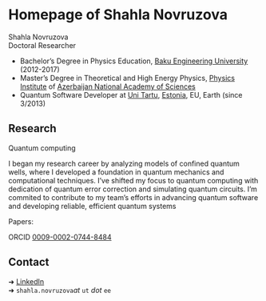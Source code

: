 # Homepage of Shahla Novruzova

Shahla Novruzova\
Doctoral Researcher

- Bachelor's Degree in Physics Education, [Baku Engineering University](https://beu.edu.az/en) (2012-2017)
- Master's Degree in Theoretical and High Energy Physics, [Physics Institute]((http://www.physics.gov.az/index_en.html)) of [Azerbaijan National Academy of Sciences](https://en.wikipedia.org/wiki/Azerbaijan_National_Academy_of_Sciences)
- Quantum Software Developer at
  [Uni Tartu](https://en.wikipedia.org/wiki/University_of_Tartu)[,
  [Estonia](https://en.wikipedia.org/wiki/Estonia)[, EU, Earth]{.small}]{.small} (since 3/2013)

## Research

Quantum computing\

[I began my research career by analyzing models of confined quantum wells, where I developed a foundation in quantum mechanics and computational techniques. I've shifted my focus to quantum computing with dedication of quantum error correction and simulating quantum circuits. I'm commited to contribute to my team's efforts in advancing quantum software and developing reliable, efficient quantum systems ]{.small}

Papers:

ORCID [0009-0002-0744-8484](https://orcid.org/0009-0002-0744-8484)


## Contact

➜ [LinkedIn](https://www.linkedin.com/in/shahla-novruzova-513385190/)\
➜ `shahla.novruzova`[*at* `ut` *dot* `ee`]{.small}\
